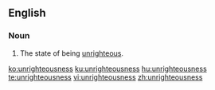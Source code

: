 ==English==
===Noun===
{{en-noun|-}}
# The state of being [[unrighteous]].

[[ko:unrighteousness]]
[[ku:unrighteousness]]
[[hu:unrighteousness]]
[[te:unrighteousness]]
[[vi:unrighteousness]]
[[zh:unrighteousness]]
